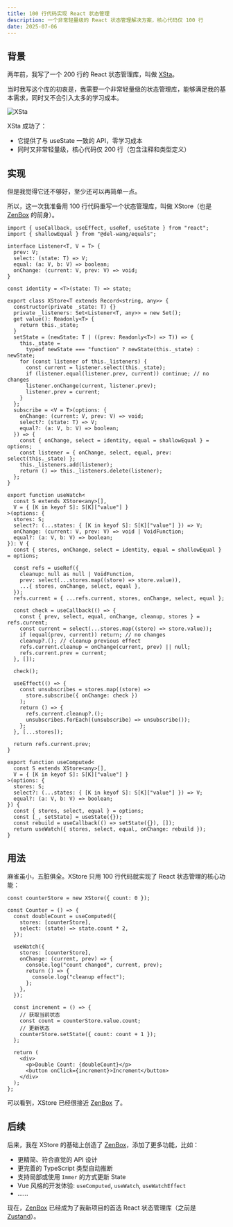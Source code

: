 ```yaml
---
title: 100 行代码实现 React 状态管理
description: 一个非常轻量级的 React 状态管理解决方案，核心代码仅 100 行
date: 2025-07-06
---
```


## 背景

两年前，我写了一个 200 行的 React 状态管理库，叫做 [XSta](https://github.com/idootop/xsta)。

当时我写这个库的初衷是，我需要一个非常轻量级的状态管理库，能够满足我的基本需求，同时又不会引入太多的学习成本。

![XSta](/images/xsta.webp)

XSta 成功了：

- 它提供了与 useState 一致的 API，零学习成本
- 同时又非常轻量级，核心代码仅 200 行（包含注释和类型定义）

## 实现

但是我觉得它还不够好，至少还可以再简单一点。

所以，这一次我准备用 100 行代码重写一个状态管理库，叫做 XStore（也是 [ZenBox](https://github.com/idootop/ZenBox) 的前身）。

```tsx lineNumbers
import { useCallback, useEffect, useRef, useState } from "react";
import { shallowEqual } from "@del-wang/equals";

interface Listener<T, V = T> {
  prev: V;
  select: (state: T) => V;
  equal: (a: V, b: V) => boolean;
  onChange: (current: V, prev: V) => void;
}

const identity = <T>(state: T) => state;

export class XStore<T extends Record<string, any>> {
  constructor(private _state: T) {}
  private _listeners: Set<Listener<T, any>> = new Set();
  get value(): Readonly<T> {
    return this._state;
  }
  setState = (newState: T | ((prev: Readonly<T>) => T)) => {
    this._state =
      typeof newState === "function" ? newState(this._state) : newState;
    for (const listener of this._listeners) {
      const current = listener.select(this._state);
      if (listener.equal(listener.prev, current)) continue; // no changes
      listener.onChange(current, listener.prev);
      listener.prev = current;
    }
  };
  subscribe = <V = T>(options: {
    onChange: (current: V, prev: V) => void;
    select?: (state: T) => V;
    equal?: (a: V, b: V) => boolean;
  }) => {
    const { onChange, select = identity, equal = shallowEqual } = options;
    const listener = { onChange, select, equal, prev: select(this._state) };
    this._listeners.add(listener);
    return () => this._listeners.delete(listener);
  };
}

export function useWatch<
  const S extends XStore<any>[],
  V = { [K in keyof S]: S[K]["value"] }
>(options: {
  stores: S;
  select?: (...states: { [K in keyof S]: S[K]["value"] }) => V;
  onChange: (current: V, prev: V) => void | VoidFunction;
  equal?: (a: V, b: V) => boolean;
}): V {
  const { stores, onChange, select = identity, equal = shallowEqual } = options;

  const refs = useRef({
    cleanup: null as null | VoidFunction,
    prev: select(...stores.map((store) => store.value)),
    ...{ stores, onChange, select, equal },
  });
  refs.current = { ...refs.current, stores, onChange, select, equal };

  const check = useCallback(() => {
    const { prev, select, equal, onChange, cleanup, stores } = refs.current;
    const current = select(...stores.map((store) => store.value));
    if (equal(prev, current)) return; // no changes
    cleanup?.(); // cleanup previous effect
    refs.current.cleanup = onChange(current, prev) || null;
    refs.current.prev = current;
  }, []);

  check();

  useEffect(() => {
    const unsubscribes = stores.map((store) =>
      store.subscribe({ onChange: check })
    );
    return () => {
      refs.current.cleanup?.();
      unsubscribes.forEach((unsubscribe) => unsubscribe());
    };
  }, [...stores]);

  return refs.current.prev;
}

export function useComputed<
  const S extends XStore<any>[],
  V = { [K in keyof S]: S[K]["value"] }
>(options: {
  stores: S;
  select?: (...states: { [K in keyof S]: S[K]["value"] }) => V;
  equal?: (a: V, b: V) => boolean;
}) {
  const { stores, select, equal } = options;
  const [_, setState] = useState({});
  const rebuild = useCallback(() => setState({}), []);
  return useWatch({ stores, select, equal, onChange: rebuild });
}
```

## 用法

麻雀虽小，五脏俱全。XStore 只用 100 行代码就实现了 React 状态管理的核心功能：

```tsx
const counterStore = new XStore({ count: 0 });

const Counter = () => {
  const doubleCount = useComputed({
    stores: [counterStore],
    select: (state) => state.count * 2,
  });

  useWatch({
    stores: [counterStore],
    onChange: (current, prev) => {
      console.log("count changed", current, prev);
      return () => {
        console.log("cleanup effect");
      };
    },
  });

  const increment = () => {
    // 获取当前状态
    const count = counterStore.value.count;
    // 更新状态
    counterStore.setState({ count: count + 1 });
  };

  return (
    <div>
      <p>Double Count: {doubleCount}</p>
      <button onClick={increment}>Increment</button>
    </div>
  );
};
```

可以看到，XStore 已经很接近 [ZenBox](https://github.com/idootop/ZenBox) 了。

## 后续

后来，我在 XStore 的基础上创造了 [ZenBox](https://github.com/idootop/ZenBox)，添加了更多功能，比如：

- 更精简、符合直觉的 API 设计
- 更完善的 TypeScript 类型自动推断
- 支持局部或使用 `Immer` 的方式更新 State
- Vue 风格的开发体验: `useComputed`, `useWatch`, `useWatchEffect`
- ……

现在，[ZenBox](https://github.com/idootop/ZenBox) 已经成为了我新项目的首选 React 状态管理库（之前是 [Zustand](https://github.com/pmndrs/zustand)）。
